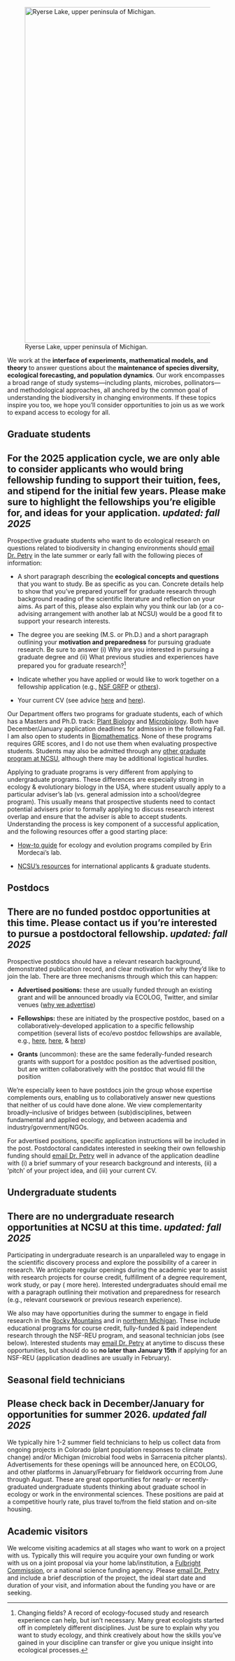 ![Ryerse Lake, upper peninsula of Michigan.](static/ryerse_lake.JPG){fig-align="center" width="8in"}

We work at the **interface of experiments, mathematical models, and theory** to answer questions about the **maintenance of species diversity, ecological forecasting, and population dynamics**. Our work encompasses a broad range of study systems—including plants, microbes, pollinators—and methodological approaches, all anchored by the common goal of understanding the biodiversity in changing environments. If these topics inspire you too, we hope you’ll consider opportunities to join us as we work to expand access to ecology for all.

## Graduate students

::: callout-note
## For the 2025 application cycle, we are only able to consider applicants who would bring fellowship funding to support their tuition, fees, and stipend for the initial few years. Please make sure to highlight the fellowships you're eligible for, and ideas for your application. *updated: fall 2025*
:::

Prospective graduate students who want to do ecological research on questions related to biodiversity in changing environments should [email Dr. Petry](people/petry-w/about.qmd) in the late summer or early fall with the following pieces of information:

-   A short paragraph describing the **ecological concepts and questions** that you want to study. Be as specific as you can. Concrete details help to show that you’ve prepared yourself for graduate research through background reading of the scientific literature and reflection on your aims. As part of this, please also explain why you think our lab (or a co-advising arrangement with another lab at NCSU) would be a good fit to support your research interests.

-   The degree you are seeking (M.S. or Ph.D.) and a short paragraph outlining your **motivation and preparedness** for pursuing graduate research. Be sure to answer (i) Why are you interested in pursuing a graduate degree and (ii) What previous studies and experiences have prepared you for graduate research?[^join-us-1]

-   Indicate whether you have applied or would like to work together on a fellowship application (e.g., [NSF GRFP](https://www.nsfgrfp.org/) or [others](https://www.pathwaystoscience.org/Grad.aspx)).

-   Your current CV (see advice [here](https://wordvice.com/how-to-write-a-flawless-cv-curriculum-vitae-for-graduate-school/) and [here](https://www.prepscholar.com/gre/blog/how-to-write-a-cv-for-graduate-school/)).

[^join-us-1]: Changing fields? A record of ecology-focused study and research experience can help, but isn’t necessary. Many great ecologists started off in completely different disciplines. Just be sure to explain why you want to study ecology, and think creatively about how the skills you’ve gained in your discipline can transfer or give you unique insight into ecological processes.

Our Department offers two programs for graduate students, each of which has a Masters and Ph.D. track: [Plant Biology](https://cals.ncsu.edu/plant-and-microbial-biology/students/graduate/pb-grad-homepage/) and [Microbiology](https://cals.ncsu.edu/plant-and-microbial-biology/students/graduate/mb-grad-programs/). Both have December/January application deadlines for admission in the following Fall. I am also open to students in [Biomathematics](http://bma.math.ncsu.edu/). None of these programs requires GRE scores, and I do not use them when evaluating prospective students. Students may also be admitted through any [other graduate program at NCSU](https://grad.ncsu.edu/programs/), although there may be additional logistical hurdles.

Applying to graduate programs is very different from applying to undergraduate programs. These differences are especially strong in ecology & evolutionary biology in the USA, where student usually apply to a particular adviser’s lab (vs. general admission into a school/degree program). This usually means that prospective students need to contact potential advisers prior to formally applying to discuss research interest overlap and ensure that the adviser is able to accept students. Understanding the process is key component of a successful application, and the following resources offer a good starting place:

-   [How-to guide](https://www.mordecailab.com/blog/applying-for-grad-school) for ecology and evolution programs compiled by Erin Mordecai’s lab.

-   [NCSU’s resources](https://grad.ncsu.edu/students/international-students/) for international applicants & graduate students.

## Postdocs

::: callout-note
## There are no funded postdoc opportunities at this time. Please contact us if you're interested to pursue a postdoctoral fellowship. *updated: fall 2025*
:::

Prospective postdocs should have a relevant research background, demonstrated publication record, and clear motivation for why they’d like to join the lab. There are three mechanisms through which this can happen:

-   **Advertised positions:** these are usually funded through an existing grant and will be announced broadly via ECOLOG, Twitter, and similar venues ([why we advertise](https://www.chronicle.com/article/how-the-opaque-way-we-hire-postdocs-contributes-to-sciences-diversity-problem/))

-   **Fellowships:** these are initiated by the prospective postdoc, based on a collaboratively-developed application to a specific fellowship competition (several lists of eco/evo postdoc fellowships are available, e.g., [here](http://biologypostdocs.weebly.com/north-america.html), [here](http://www.des.ucdavis.edu/faculty/baskett/links/academia.html#Postdoc), & [here](https://docs.google.com/spreadsheets/d/1cHkWrbvNrRdhJL9Z8ucgBZ2HSts2GPA_yozbQPl_x_8/edit#gid=0))

-   **Grants** (uncommon): these are the same federally-funded research grants with support for a postdoc position as the advertised position, but are written collaboratively with the postdoc that would fill the position

We’re especially keen to have postdocs join the group whose expertise complements ours, enabling us to collaboratively answer new questions that neither of us could have done alone. We view complementarity broadly–inclusive of bridges between (sub)disciplines, between fundamental and applied ecology, and between academia and industry/government/NGOs.

For advertised positions, specific application instructions will be included in the post. Postdoctoral candidates interested in seeking their own fellowship funding should [email Dr. Petry](people/petry-w/about.qmd) well in advance of the application deadline with (i) a brief summary of your research background and interests, (ii) a ‘pitch’ of your project idea, and (iii) your current CV.

## Undergraduate students

::: callout-note
## There are no undergraduate research opportunities at NCSU at this time. *updated: fall 2025*
:::

Participating in undergraduate research is an unparalleled way to engage in the scientific discovery process and explore the possibility of a career in research. We anticipate regular openings during the academic year to assist with research projects for course credit, fulfillment of a degree requirement, work study, or pay ( more here). Interested undergraduates should email me with a paragraph outlining their motivation and preparedness for research (e.g., relevant coursework or previous research experience).

We also may have opportunities during the summer to engage in field research in the [Rocky Mountains](https://www.rmbl.org/students/undergraduates-beyond/summer-education-programreu/) and in [northern Michigan](https://lsa.umich.edu/umbs/students.html). These include educational programs for course credit, fully-funded & paid independent research through the NSF-REU program, and seasonal technician jobs (see below). Interested students may [email Dr. Petry](people/petry-w/about.qmd) at anytime to discuss these opportunities, but should do so **no later than January 15th** if applying for an NSF-REU (application deadlines are usually in February).

## Seasonal field technicians

::: callout-note
## Please check back in December/January for opportunities for summer 2026. *updated fall 2025*
:::

We typically hire 1-2 summer field technicians to help us collect data from ongoing projects in Colorado (plant population responses to climate change) and/or Michigan (microbial food webs in Sarracenia pitcher plants). Advertisements for these openings will be announced here, on ECOLOG, and other platforms in January/February for fieldwork occurring from June through August. These are great opportunities for nearly- or recently-graduated undergraduate students thinking about graduate school in ecology or work in the environmental sciences. These positions are paid at a competitive hourly rate, plus travel to/from the field station and on-site housing.

## Academic visitors

We welcome visiting academics at all stages who want to work on a project with us. Typically this will require you acquire your own funding or work with us on a joint proposal via your home lab/institution, a [Fulbright Commission](https://eca.state.gov/fulbright/about-fulbright/funding-and-administration/fulbright-commissions), or a national science funding agency. Please [email Dr. Petry](people/petry-w/about.qmd) and include a brief description of the project, the ideal start date and duration of your visit, and information about the funding you have or are seeking.
